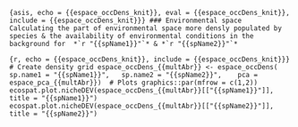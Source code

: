 ```{asis, echo = {{espace_occDens_knit}}, eval = {{espace_occDens_knit}}, include = {{espace_occDens_knit}}}
### Environmental space 
Calculating the part of environmental space more densly populated by species & the availability of environmental conditions in the background for  *`r "{{spName1}}"`* & *`r "{{spName2}}"`*
```

```{r, echo = {{espace_occDens_knit}}, include = {{espace_occDens_knit}}}
# Create density grid
espace_occDens_{{multAbr}} <- espace_occDens(
  sp.name1 = "{{spName1}}",
  sp.name2 = "{{spName2}}", 
  pca = espace_pca_{{multAbr}}) 
# Plots
graphics::par(mfrow = c(1,2))
ecospat.plot.nicheDEV(espace_occDens_{{multAbr}}[["{{spName1}}"]], 
                            title = "{{spName1}}")
ecospat.plot.nicheDEV(espace_occDens_{{multAbr}}[["{{spName2}}"]], 
                            title = "{{spName2}}")
```
